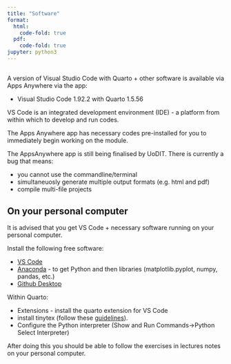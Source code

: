 ```yaml
---
title: "Software"
format:
  html:
    code-fold: true
  pdf:
    code-fold: true    
jupyter: python3
---
```


##  {#sec-unisoftware}

A version of Visual Studio Code with Quarto + other software is available via Apps Anywhere via the app:

* Visual Studio Code 1.92.2 with Quarto 1.5.56

VS Code is an integrated development environment (IDE) - a platform from within which to develop and run codes.

The Apps Anywhere app has necessary codes pre-installed for you to immediately begin working on the module. 

::: {.callout-note}

The AppsAnywhere app is still being finalised by UoDIT. There is currently a bug that means:

* you cannot use the commandline/terminal
* simultaneuosly generate multiple output formats (e.g. html and pdf)
* compile multi-file projects

:::


## On your personal computer

It is advised that you get VS Code + necessary software running on your personal computer.

Install the following free software: 

 * [VS Code](https://code.visualstudio.com/download) 
 * [Anaconda](https://www.anaconda.com/download) - to get Python and then libraries (matplotlib.pyplot, numpy, pandas, etc.)
 * [Github Desktop](https://desktop.github.com/download/)

 Within Quarto:

 * Extensions - install the quarto extension for VS Code
 * install tinytex (follow these [guidelines](https://quarto.org/docs/output-formats/pdf-basics.html)).
 * Configure the Python interpreter (Show and Run Commands->Python Select Interpreter)

 After doing this you should be able to follow the exercises in lectures notes on your personal computer.